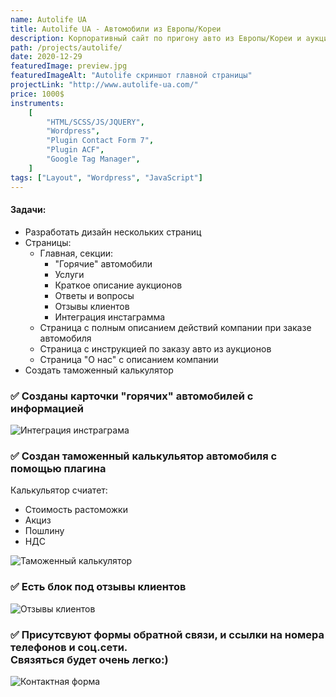 ```yaml
---
name: Autolife UA
title: Autolife UA - Автомобили из Европы/Кореи
description: Корпоративный сайт по пригону авто из Европы/Кореи и аукционов в Украину.
path: /projects/autolife/
date: 2020-12-29
featuredImage: preview.jpg
featuredImageAlt: "Autolife скриншот главной страницы"
projectLink: "http://www.autolife-ua.com/"
price: 1000$
instruments:
    [
        "HTML/SCSS/JS/JQUERY",
        "Wordpress",
        "Plugin Contact Form 7",
        "Plugin ACF",
        "Google Tag Manager",
    ]
tags: ["Layout", "Wordpress", "JavaScript"]
---
```


#### Задачи:

- Разработать дизайн нескольких страниц
- Страницы: 
    - Главная, секции:
        - "Горячие" автомобили
        - Услуги
        - Краткое описание аукционов
        - Ответы и вопросы
        - Отзывы клиентов
        - Интеграция инстаграмма
    - Страница с полным описанием действий компании при заказе автомобиля
    - Страница с инструкцией по заказу авто из аукционов
    - Страница "О нас" с описанием компании
- Создать таможенный калькулятор


<!-- ![AUTOLIFE](preview.jpg) -->

### ✅ Созданы карточки "горячих" автомобилей с информацией

![Интеграция инстраграма](cards.gif)

### ✅ Создан таможенный калькульятор автомобиля с помощью плагина

Калькульятор счиатет:

-   Стоимость растоможки
-   Акциз
-   Пошлину
-   НДС

![Таможенный калькулятор](calc.jpg)


### ✅ Есть блок под отзывы клиентов

![Отзывы клиентов](reviews.gif)

### ✅ Присутсвуют формы обратной связи, и ссылки на номера телефонов и соц.сети. <br/> Связяться будет очень легко:)

![Контактная форма](contact-form.jpg)
